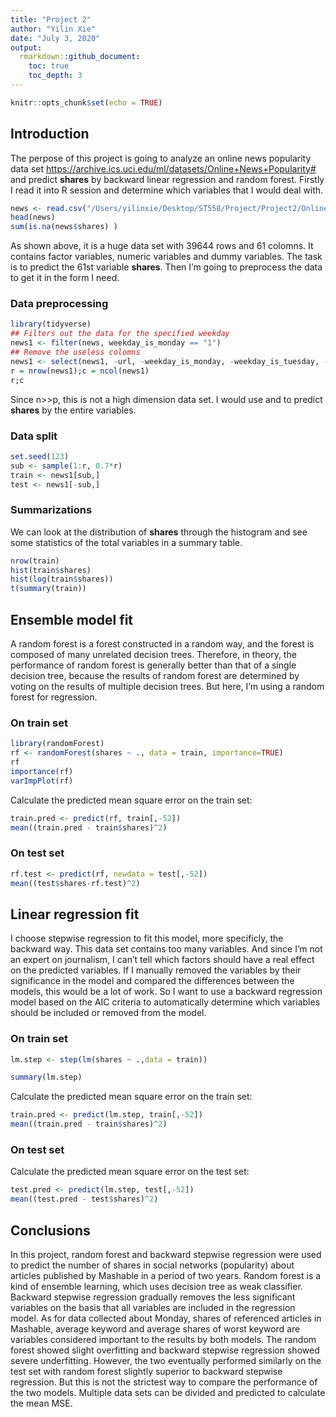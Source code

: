 ```yaml
---
title: "Project 2"
author: "Yilin Xie"
date: "July 3, 2020"
output: 
  rmarkdown::github_document:
    toc: true
    toc_depth: 3
---
```


```r
knitr::opts_chunk$set(echo = TRUE)
```

## Introduction

The perpose of this project is going to analyze an online news popularity data set <https://archive.ics.uci.edu/ml/datasets/Online+News+Popularity#> and predict **shares** by backward linear regression and random forest. Firstly I read it into R session and determine which variables that I would deal with.

```r
news <- read.csv("/Users/yilinxie/Desktop/ST558/Project/Project2/OnlineNewsPopularity.csv")
head(news)
sum(is.na(news$shares) )
```

As shown above, it is a huge data set with 39644 rows and 61 colomns. It contains factor variables, numeric variables and dummy variables. The task is to predict the 61st variable **shares**. Then I'm going to preprocess the data to get it in the form I need.

### Data preprocessing

```r
library(tidyverse)
## Filters out the data for the specified weekday
news1 <- filter(news, weekday_is_monday == "1")
## Remove the useless colomns
news1 <- select(news1, -url, -weekday_is_monday, -weekday_is_tuesday, -weekday_is_wednesday, -weekday_is_thursday, -weekday_is_friday, -weekday_is_saturday, -weekday_is_sunday, -is_weekend)
r = nrow(news1);c = ncol(news1)
r;c
```

Since n>>p, this is not a high dimension data set. I would use and to predict **shares** by the entire variables.

### Data split

```r
set.seed(123)
sub <- sample(1:r, 0.7*r)
train <- news1[sub,]
test <- news1[-sub,]
```

### Summarizations

We can look at the distribution of **shares** through the histogram and see some statistics of the total variables in a summary table.

```r
nrow(train)
hist(train$shares)
hist(log(train$shares))
t(summary(train))
```

## Ensemble model fit

A random forest is a forest constructed in a random way, and the forest is composed of many unrelated decision trees. Therefore, in theory, the performance of random forest is generally better than that of a single decision tree, because the results of random forest are determined by voting on the results of multiple decision trees. But here, I'm using a random forest for regression.

### On train set

```r
library(randomForest)
rf <- randomForest(shares ~ ., data = train, importance=TRUE)
rf
importance(rf)
varImpPlot(rf)
```


Calculate the predicted mean square error on the train set:

```r
train.pred <- predict(rf, train[,-52])
mean((train.pred - train$shares)^2)
```

### On test set
```r
rf.test <- predict(rf, newdata = test[,-52])
mean((test$shares-rf.test)^2)
```

## Linear regression fit

I choose stepwise regression to fit this model, more specificly, the backward way. This data set contains too many variables. And since I'm not an expert on journalism, I can't tell which factors should have a real effect on the predicted variables. If I manually removed the variables by their significance in the model and compared the differences between the models, this would be a lot of work. So I want to use a backward regression model based on the AIC criteria to automatically determine which variables should be included or removed from the model.

### On train set

```r
lm.step <- step(lm(shares ~ .,data = train))
```
```r
summary(lm.step)
```

Calculate the predicted mean square error on the train set:

```r
train.pred <- predict(lm.step, train[,-52])
mean((train.pred - train$shares)^2)
```

### On test set

Calculate the predicted mean square error on the test set:

```r
test.pred <- predict(lm.step, test[,-52])
mean((test.pred - test$shares)^2)
```

## Conclusions

In this project, random forest and backward stepwise regression were used to predict the number of shares in social networks (popularity) about articles published by Mashable in a period of two years. Random forest is a kind of ensemble learning, which uses decision tree as weak classifier. Backward stepwise regression gradually removes the less significant variables on the basis that all variables are included in the regression model. As for data collected about Monday, shares of referenced articles in Mashable, average keyword and average shares of worst keyword are variables considered important to the results by both models. The random forest showed slight overfitting and backward stepwise regression showed severe underfitting. However, the two eventually performed similarly on the test set with random forest slightly superior to backward stepwise regression. But this is not the strictest way to compare the performance of the two models. Multiple data sets can be divided and predicted to calculate the mean MSE.

